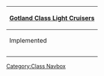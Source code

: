 {| class="mw-collapsible mw-collapsed wikitable" align=center
! [[:Category:Gotland Class|Gotland Class Light Cruisers]]
|-
! Implemented
|-
| align=center | {{ShipLink|Gotland}}
|-
|}<noinclude>[[Category:Class Navbox]]</noinclude>